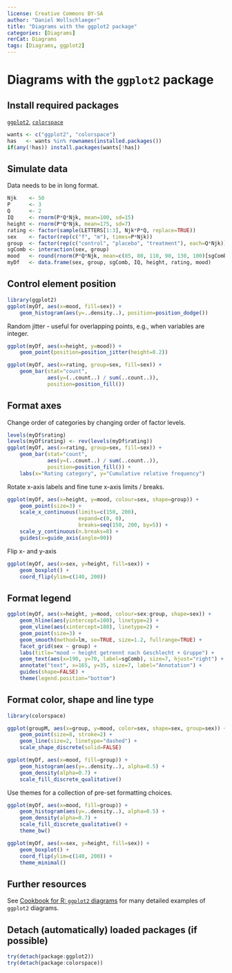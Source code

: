 ```yaml
---
license: Creative Commons BY-SA
author: "Daniel Wollschlaeger"
title: "Diagrams with the ggplot2 package"
categories: [Diagrams]
rerCat: Diagrams
tags: [Diagrams, ggplot2]
---
```


Diagrams with the `ggplot2` package
=========================

Install required packages
-------------------------

[`ggplot2`](https://cran.r-project.org/package=ggplot2), [`colorspace`](https://cran.r-project.org/package=colorspace)

```r
wants <- c("ggplot2", "colorspace")
has   <- wants %in% rownames(installed.packages())
if(any(!has)) install.packages(wants[!has])
```

Simulate data
-------------------------

Data needs to be in long format.

```r
Njk    <- 50
P      <- 3
Q      <- 2
IQ     <- rnorm(P*Q*Njk, mean=100, sd=15)
height <- rnorm(P*Q*Njk, mean=175, sd=7)
rating <- factor(sample(LETTERS[1:3], Njk*P*Q, replace=TRUE))
sex    <- factor(rep(c("f", "m"), times=P*Njk))
group  <- factor(rep(c("control", "placebo", "treatment"), each=Q*Njk))
sgComb <- interaction(sex, group)
mood   <- round(rnorm(P*Q*Njk, mean=c(85, 80, 110, 90, 130, 100)[sgComb], sd=25))
myDf   <- data.frame(sex, group, sgComb, IQ, height, rating, mood)
```

Control element position
-------------------------

```r
library(ggplot2)
ggplot(myDf, aes(x=mood, fill=sex)) +
    geom_histogram(aes(y=..density..), position=position_dodge())
```

Random jitter - useful for overlapping points, e.g., when variables are integer.

```r
ggplot(myDf, aes(x=height, y=mood)) +
    geom_point(position=position_jitter(height=0.2))
```

```r
ggplot(myDf, aes(x=rating, group=sex, fill=sex)) +
    geom_bar(stat="count",
             aes(y=(..count..) / sum(..count..)),
             position=position_fill())
```

Format axes
-------------------------

Change order of categories by changing order of factor levels.

```r
levels(myDf$rating)
levels(myDf$rating) <- rev(levels(myDf$rating))
ggplot(myDf, aes(x=rating, group=sex, fill=sex)) +
    geom_bar(stat="count",
             aes(y=(..count..) / sum(..count..)),
             position=position_fill()) +
    labs(x="Rating category", y="Cumulative relative frequency")
```

Rotate x-axis labels and fine tune x-axis limits / breaks.

```r
ggplot(myDf, aes(x=height, y=mood, colour=sex, shape=group)) +
    geom_point(size=3) +
    scale_x_continuous(limits=c(150, 200),
                       expand=c(0, 0),
                       breaks=seq(150, 200, by=5)) +
    scale_y_continuous(n.breaks=8) +
    guides(x=guide_axis(angle=90))
```

Flip x- and y-axis

```r
ggplot(myDf, aes(x=sex, y=height, fill=sex)) +
    geom_boxplot() +
    coord_flip(ylim=c(140, 200))
```

Format legend
-------------------------

```r
ggplot(myDf, aes(x=height, y=mood, colour=sex:group, shape=sex)) +
    geom_hline(aes(yintercept=100), linetype=2) +
    geom_vline(aes(xintercept=180), linetype=2) +
    geom_point(size=3) +
    geom_smooth(method=lm, se=TRUE, size=1.2, fullrange=TRUE) +
    facet_grid(sex ~ group) +
    labs(title="mood ~ height getrennt nach Geschlecht + Gruppe") +
    geom_text(aes(x=190, y=70, label=sgComb), size=7, hjust="right") +
    annotate("text", x=165, y=35, size=7, label="Annotation") +
    guides(shape=FALSE) +
    theme(legend.position="bottom")
```

Format color, shape and line type
-------------------------

```r
library(colorspace)

ggplot(groupM, aes(x=group, y=mood, color=sex, shape=sex, group=sex)) +
    geom_point(size=8, stroke=2) +
    geom_line(size=2, linetype="dashed") +
    scale_shape_discrete(solid=FALSE)

ggplot(myDf, aes(x=mood, fill=group)) +
    geom_histogram(aes(y=..density..), alpha=0.5) +
    geom_density(alpha=0.7) +
    scale_fill_discrete_qualitative()
```

Use themes for a collection of pre-set formatting choices.

```r
ggplot(myDf, aes(x=mood, fill=group)) +
    geom_histogram(aes(y=..density..), alpha=0.5) +
    geom_density(alpha=0.7) +
    scale_fill_discrete_qualitative() +
    theme_bw()
```

```r
ggplot(myDf, aes(x=sex, y=height, fill=sex)) +
    geom_boxplot() +
    coord_flip(ylim=c(140, 200)) +
    theme_minimal()
```

Further resources
-------------------------

See [Cookbook for R: `ggplot2` diagrams](https://r-graphics.org/) for many detailed examples of `ggplot2` diagrams.

Detach (automatically) loaded packages (if possible)
-------------------------

```r
try(detach(package:ggplot2))
try(detach(package:colorspace))
```
